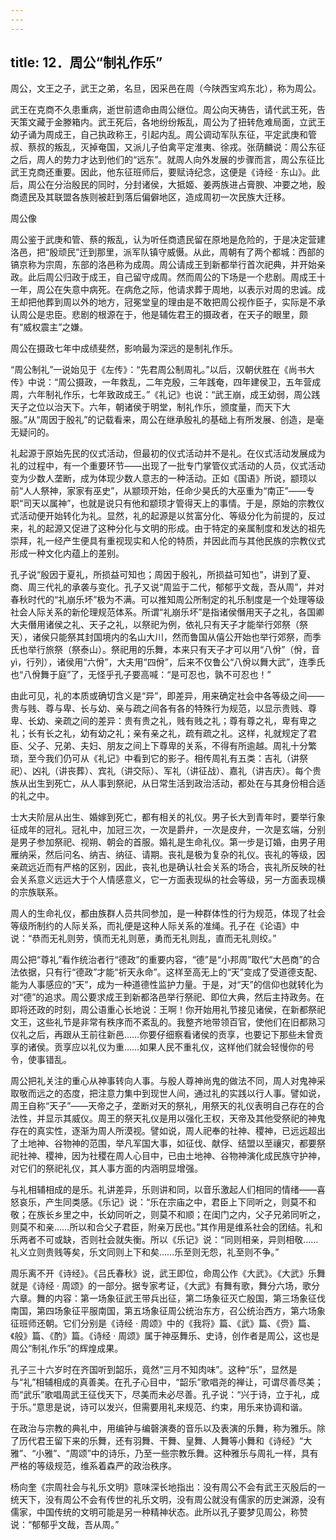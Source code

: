 ```yaml
---
---
---
```

title: 12．周公“制礼作乐”
---




周公，文王之子，武王之弟，名旦，因采邑在周（今陕西宝鸡东北），称为周公。

武王在克商不久患重病，逝世前遗命由周公继位。周公向天祷告，请代武王死，告天策文藏于金滕箱内。武王死后，各地纷纷叛乱，周公为了扭转危难局面，立武王幼子诵为周成王，自己执政称王，引起内乱。周公调动军队东征，平定武庚和管叔、蔡叔的叛乱，灭掉奄国，又派儿子伯禽平定淮夷、徐戎。张荫麟说：周公东征之后，周人的势力才达到他们的“远东”。就周人向外发展的步骤而言，周公东征比武王克商还重要。因此，他东征班师后，要赋诗纪念，这便是《诗经 · 东山》。此后，周公在分治殷民的同时，分封诸侯，大抵姬、姜两族进占膏腴、冲要之地，殷商遗民及其联盟各族则被赶到落后偏僻地区，造成周初一次民族大迁移。



周公像



周公鉴于武庚和管、蔡的叛乱，认为听任商遗民留在原地是危险的，于是决定营建洛邑，把“殷顽民”迁到那里，派军队镇守威慑。从此，周朝有了两个都城：西部的镐京称为宗周，东部的洛邑称为成周。周公请成王到新都举行首次祀典，并开始亲政。此后周公归政于成王，自己留守成周。然而周公的下场是一个悲剧。周成王十一年，周公在失意中病死。在病危之际，他请求葬于周地，以表示对周的忠诚。成王却把他葬到周以外的地方，冠冕堂皇的理由是不敢把周公视作臣子，实际是不承认周公是忠臣。悲剧的根源在于，他是辅佐君王的摄政者，在天子的眼里，颇有“威权震主”之嫌。

周公在摄政七年中成绩斐然，影响最为深远的是制礼作乐。

“周公制礼”一说始见于《左传》：“先君周公制周礼。”以后，汉朝伏胜在《尚书大传》中说：“周公摄政，一年救乱，二年克殷，三年践奄，四年建侯卫，五年营成周，六年制礼作乐，七年致政成王。”《礼记》也说：“武王崩，成王幼弱，周公践天子之位以治天下。六年，朝诸侯于明堂，制礼作乐，颁度量，而天下大服。”从“周因于殷礼”的记载看来，周公在继承殷礼的基础上有所发展、创造，是毫无疑问的。

礼起源于原始先民的仪式活动，但最初的仪式活动并不是礼。在仪式活动发展成为礼的过程中，有一个重要环节——出现了一批专门掌管仪式活动的人员，仪式活动变为少数人垄断，成为体现少数人意志的一种活动。正如《国语》所说，颛顼以前“人人祭神，家家有巫史”，从颛顼开始，任命少昊氏的大巫重为“南正”——专职“司天以属神”，也就是说只有他和颛顼才管得天上的事情。于是，原始的宗教仪式活动便开始转化为礼。显然，礼的起源是以贫富分化、等级分化为前提的，反过来，礼的起源又促进了这种分化与文明的形成。由于特定的亲属制度和发达的祖先崇拜，礼一经产生便具有重视现实和人伦的特质，并因此而与其他民族的宗教仪式形成一种文化内蕴上的差别。

孔子说“殷因于夏礼，所损益可知也；周因于殷礼，所损益可知也”，讲到了夏、商、周三代礼的承袭与变化。孔子又说“周监于二代，郁郁乎文哉，吾从周”，并对春秋时代的“礼崩乐坏”极为不满。可以推知周公所制定的礼乐制度是一个处理等级社会人际关系的新伦理规范体系。所谓“礼崩乐坏”是指诸侯僭用天子之礼，各国卿大夫僭用诸侯之礼、天子之礼，以祭祀为例，依礼只有天子才能举行郊祭（祭天），诸侯只能祭其封国境内的名山大川，然而鲁国从僖公开始也举行郊祭，而季氏也举行旅祭（祭泰山）。祭祀用的乐舞，本来只有天子才可以用“八佾”（佾，音yì，行列），诸侯用“六佾”，大夫用“四佾”，后来不仅鲁公“八佾以舞大武”，连季氏也“八佾舞于庭”了，无怪乎孔子要高喊：“是可忍也，孰不可忍也！”

由此可见，礼的本质或确切含义是“异”，即差异，用来确定社会中各等级之间——贵与贱、尊与卑、长与幼、亲与疏之间各有各的特殊行为规范，以显示贵贱、尊卑、长幼、亲疏之间的差异：贵有贵之礼，贱有贱之礼；尊有尊之礼，卑有卑之礼；长有长之礼，幼有幼之礼；亲有亲之礼，疏有疏之礼。这样，礼就规定了君臣、父子、兄弟、夫妇、朋友之间上下尊卑的关系，不得有所逾越。周礼十分繁琐，至今我们仍可从《礼记》中看到它的影子。相传周礼有五类：吉礼（讲祭祀）、凶礼（讲丧葬）、宾礼（讲交际）、军礼（讲征战）、嘉礼（讲吉庆）。每个贵族从出生到死亡，从人事到祭祀，从日常生活到政治活动，都处在与其身份相合适的礼之中。

士大夫阶层从出生、婚嫁到死亡，都有相关的礼仪。男子长大到青年时，要举行象征成年的冠礼。冠礼中，加冠三次，一次是爵弁，一次是皮弁，一次是玄端，分别是男子参加祭祀、视朔、朝会的首服。婚礼是生命礼仪。第一步是订婚，由男子用雁纳采，然后问名、纳吉、纳征、请期。丧礼是极为复杂的礼仪。丧礼的等级，因亲疏远近而有严格的区别，因此，丧礼也是确认社会关系的场合，丧礼所反映的社会关系意义远远大于个人情感意义，它一方面表现纵的社会等级，另一方面表现横的宗族联系。

周人的生命礼仪，都由族群人员共同参加，是一种群体性的行为规范，体现了社会等级所制约的人际关系，而礼便是这种人际关系的准绳。孔子在《论语》中说：“恭而无礼则劳，慎而无礼则葸，勇而无礼则乱，直而无礼则绞。”

周公把“尊礼”看作统治者行“德政”的重要内容，“德”是“小邦周”取代“大邑商”的合法依据，只有行“德政”才能“祈天永命”。这样至高无上的“天”变成了受道德支配、能为人事感应的“天”，成为一种道德性监护力量。于是，对“天”的信仰也就转化为对“德”的追求。周公要求成王到新都洛邑举行祭祀、即位大典，然后主持政务。在即将还政的时刻，周公语重心长地说：王啊！你开始用礼节接见诸侯，在新都祭祀文王，这些礼节是非常有秩序而不紊乱的。我整齐地带领百官，使他们在旧都熟习仪礼之后，再跟从王前往新邑……你要仔细察看诸侯的贡享，也要记下那些未曾贡享的诸侯。贡享应以礼仪为重……如果人民不重礼仪，这样他们就会轻慢你的号令，使事错乱。

周公把礼关注的重心从神事转向人事。与殷人尊神尚鬼的做法不同，周人对鬼神采取敬而远之的态度，把注意力集中到现世人间，通过礼的实践以行人事。譬如说，周王自称“天子”——天帝之子，垄断对天的祭礼，用祭天的礼仪表明自己存在的合法性，并显示其威仪。周王的祭天礼仪是用以强化王权，天帝及其他受祭祀的神鬼存在的真实性，逐渐为周人所漠视。譬如说，周人祀奉的社神、稷神，已远远超出了土地神、谷物神的范围，举凡军国大事，如征伐、献俘、结盟以至禳灾，都要祭祀社神、稷神，因为社稷在周人心目中，已由土地神、谷物神演化成民族守护神，对它们的祭祀礼仪，其人事方面的内涵明显增强。

与礼相辅相成的是乐。礼讲差异，乐则讲和同，以音乐激起人们相同的情绪——喜怒哀乐，产生同类感。《乐记》说：“乐在宗庙之中，君臣上下同听之，则莫不和敬；在族长乡里之中，长幼同听之，则莫不和顺；在闺门之内，父子兄弟同听之，则莫不和亲……所以和合父子君臣，附亲万民也。”其作用是维系社会的团结。礼和乐两者不可或缺，否则社会就失衡。所以《乐记》说：“同则相亲，异则相敬……礼义立则贵贱等矣，乐文同则上下和矣……乐至则无怨，礼至则不争。”

周乐离不开《诗经》。《吕氏春秋》说，武王即位，命周公作《大武》。《大武》乐舞就是《诗经 · 周颂》的一部分。据专家考证，《大武》有舞有歌，舞分六场，歌分六章。舞的内容：第一场象征武王带兵出征，第二场象征灭亡殷国，第三场象征伐南国，第四场象征平服南国，第五场象征周公统治东方，召公统治西方，第六场象征班师还朝。它们分别是《诗经 · 周颂》中的《我将》篇、《武》篇、《赍》篇、《般》篇、《酌》篇。《诗经 · 周颂》属于神巫舞乐、史诗，创作者是周公，这也是周公“制礼作乐”的辉煌成果。

孔子三十六岁时在齐国听到韶乐，竟然“三月不知肉味”。这种“乐”，显然是与“礼”相辅相成的真善美。在孔子心目中，“韶乐”歌唱尧的禅让，可谓尽善尽美；而“武乐”歌唱周武王征伐天下，尽美而未必尽善。孔子说：“兴于诗，立于礼，成于乐。”意思是说，诗可以发兴，但需要用礼来规范、约束，用乐来协调和谐。

在政治与宗教的典礼中，用编钟与编磬演奏的音乐以及表演的乐舞，称为雅乐。除了历代君王留下来的乐舞，还有羽舞、干舞、皇舞、人舞等小舞和《诗经》“大雅”、“小雅”、“周颂”中的诗乐，乃至一些宗教乐舞。这种雅乐与周礼一样，具有严格的等级规范，维系着森严的政治秩序。

杨向奎《宗周社会与礼乐文明》意味深长地指出：没有周公不会有武王灭殷后的一统天下，没有周公不会有传世的礼乐文明，没有周公就没有儒家的历史渊源，没有儒家，中国传统的文明可能是另一种精神状态。此所以孔子要梦见周公，称赞说：“郁郁乎文哉，吾从周。”